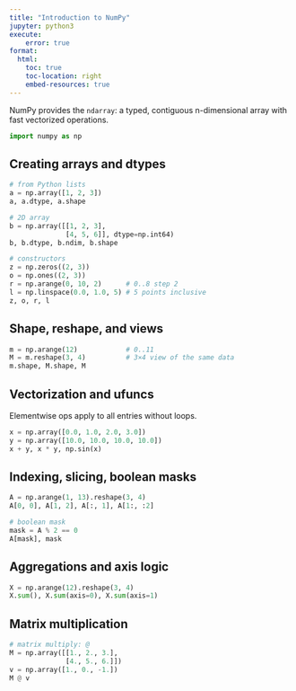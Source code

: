 ```yaml
---
title: "Introduction to NumPy"
jupyter: python3
execute:
    error: true
format:
  html:
    toc: true
    toc-location: right
    embed-resources: true
---
```



NumPy provides the `ndarray`: a typed, contiguous n-dimensional array with fast vectorized operations.

```python
import numpy as np
```

## Creating arrays and dtypes

```python
# from Python lists
a = np.array([1, 2, 3])
a, a.dtype, a.shape
```

```python
# 2D array
b = np.array([[1, 2, 3],
              [4, 5, 6]], dtype=np.int64)
b, b.dtype, b.ndim, b.shape
```

```python
# constructors
z = np.zeros((2, 3))
o = np.ones((2, 3))
r = np.arange(0, 10, 2)      # 0..8 step 2
l = np.linspace(0.0, 1.0, 5) # 5 points inclusive
z, o, r, l
```

## Shape, reshape, and views

```python
m = np.arange(12)            # 0..11
M = m.reshape(3, 4)          # 3×4 view of the same data
m.shape, M.shape, M
```

## Vectorization and ufuncs

Elementwise ops apply to all entries without loops.

```python
x = np.array([0.0, 1.0, 2.0, 3.0])
y = np.array([10.0, 10.0, 10.0, 10.0])
x + y, x * y, np.sin(x)
```

## Indexing, slicing, boolean masks

```python
A = np.arange(1, 13).reshape(3, 4)
A[0, 0], A[1, 2], A[:, 1], A[1:, :2]
```

```python
# boolean mask
mask = A % 2 == 0
A[mask], mask
```

## Aggregations and axis logic

```python
X = np.arange(12).reshape(3, 4)
X.sum(), X.sum(axis=0), X.sum(axis=1)
```

## Matrix multiplication

```python
# matrix multiply: @
M = np.array([[1., 2., 3.],
              [4., 5., 6.]])
v = np.array([1., 0., -1.])
M @ v
```

